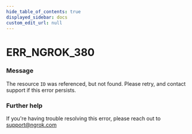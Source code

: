 ```yaml
---
hide_table_of_contents: true
displayed_sidebar: docs
custom_edit_url: null
---
```



# ERR_NGROK_380

### Message
The resource `ID` was referenced, but not found. Please retry, and contact support if this error persists.

### Further help
If you're having trouble resolving this error, please reach out to [support@ngrok.com](mailto:support@ngrok.com?subject=Help%20with%20ERR_NGROK_380)


<ErrorDetails error='err_ngrok_380' />
